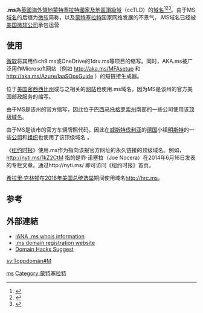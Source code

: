 '''.ms'''為[[英国|英國]][[境外領|海外領地]][[蒙特塞拉特|蒙特塞拉特]][[國家及地區頂級域|國家及地區頂級域]]（ccTLD）的[[域名|域名]]<ref>{{Cite book|title=常用电脑词语速查手册|last=何弘主编|first=|publisher=西安：西安出版社|year=2000|isbn=7-80594-644-2|location=|pages=201-202}}</ref><ref>{{Cite book|title=英德汉广播电视技术词典|last=（德）赫伯特·蒂尔曼（Herbert Tillmann）编；梁瑛等译|first=|publisher=北京：中国广播电视出版社|year=2002|isbn=7-5043-3793-5|location=|pages=440-442}}</ref><ref>{{Cite book|title=大学计算机基础|last=刘丕娥主编|first=|publisher=哈尔滨：哈尔滨工业大学出版社|year=2010|isbn=978-7-5603-3056-3|location=|pages=342-345}}</ref>。由于MS[[域名|域名]]的后缀为[[微软|微软]]简称，以及[[蒙特塞拉特|蒙特塞拉特]]国家网络发展的不景气，.MS域名已经被[[微软|美国微软公司]]承包运营

== 使用 ==
[[微软|微软]]将其用作ch9.ms或OneDrive的1drv.ms等项目的缩写。同时，AKA.ms被广泛用作Microsoft网站（例如 http://aka.ms/MFAsetup 和 http://aka.ms/Azure/IaaSOpsGuide ）的短链接生成器。

位于[[美国|美国]][[密西西比州|密西西比州]]或与之相关的[[网站|网站]]也使用.ms域名，因为MS是该州的官方美国邮政服务的缩写。

由于MS是该州的官方缩写，因此位于[[巴西|巴西]][[马托格罗索州|马托格罗索州]]南部的一些公司使用该[[顶级域名|顶级域名]]。

由于MS是该市的官方车辆牌照代码，因此在[[威斯特伐利亚|威斯特伐利亚]]的[[德国|德国]]小镇[[明斯特|明斯特]]的一些[[公司|公司]]和[[组织_(社会科学)|组织]]也使用了该顶级域名 。

《[[纽约时报|纽约时报]]》使用.ms作为指向该报官方网址的永久链接的顶级域名。例如，[https://archive.fo/20140618035620/http://nyti.ms/1kZ2CtM http://nyti.ms/1kZ2CtM] 指的是乔·诺塞拉（Joe Nocera）在2014年6月16日发表的专栏文章。通过http://nyti.ms/ 即可访问《纽约时报》首页。

[[希拉里·克林顿|希拉里·克林顿]]在[[2016年美国总统选举|2016年美国总统选举]]期间使用域名[https://archive.fo/20160708141552/http://hrc.ms/ http://hrc.ms]。

== 参考 ==
{{reflist}}

== 外部連結 ==
* [http://www.iana.org/root-whois/ms.htm IANA .ms whois information]{{Wayback|url=http://www.iana.org/root-whois/ms.htm |date=20081012234007 }}
* [http://www.adamsnames.tc/ .ms domain registration website]{{Wayback|url=http://www.adamsnames.tc/ |date=20181127195903 }}
* [http://xona.com/domainhacks/suggest/ams.htm Domain Hacks Suggest]{{Wayback|url=http://xona.com/domainhacks/suggest/ams.htm |date=20060315152419 }}


{{CcTLD}}

[[Category:國家及地區頂級域|ms]]
[[Category:蒙特塞拉特|Category:蒙特塞拉特]]

[[sv:Toppdomän#M|sv:Toppdomän#M]]
